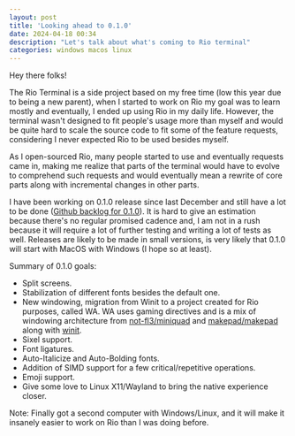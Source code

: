 ```yaml
---
layout: post
title: 'Looking ahead to 0.1.0'
date: 2024-04-18 00:34
description: "Let's talk about what's coming to Rio terminal"
categories: windows macos linux
---
```



Hey there folks!

The Rio Terminal is a side project based on my free time (low this year due to being a new parent), when I started to work on Rio my goal was to learn mostly and eventually, I ended up using Rio in my daily life. However, the terminal wasn't designed to fit people's usage more than myself and would be quite hard to scale the source code to fit some of the feature requests, considering I never expected Rio to be used besides myself.

As I open-sourced Rio, many people started to use and eventually requests came in, making me realize that parts of the terminal would have to evolve to comprehend such requests and would eventually mean a rewrite of core parts along with incremental changes in other parts.

I have been working on 0.1.0 release since last December and still have a lot to be done ([Github backlog for 0.1.0](https://github.com/users/raphamorim/projects/6/views/1)). It is hard to give an estimation because there's no regular promised cadence and, I am not in a rush because it will require a lot of further testing and writing a lot of tests as well. Releases are likely to be made in small versions, is very likely that 0.1.0 will start with MacOS with Windows (I hope so at least).

Summary of 0.1.0 goals:

- Split screens.
- Stabilization of different fonts besides the default one.
- New windowing, migration from Winit to a project created for Rio purposes, called WA. WA uses gaming directives and is a mix of windowing architecture from [not-fl3/miniquad](https://github.com/not-fl3/miniquad) and [makepad/makepad](https://github.com/makepad/makepad) along with [winit](https://github.com/rust-windowing/winit).
- Sixel support.
- Font ligatures.
- Auto-Italicize and Auto-Bolding fonts.
- Addition of SIMD support for a few critical/repetitive operations.
- Emoji support.
- Give some love to Linux X11/Wayland to bring the native experience closer.

Note: Finally got a second computer with Windows/Linux, and it will make it insanely easier to work on Rio than I was doing before.

<Tweet id="1774416415073702204" />
